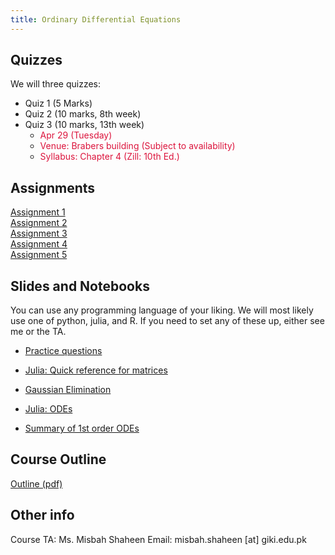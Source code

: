 ```yaml
---
title: Ordinary Differential Equations
---
```


<!-- ## Project -->

<!-- As announced in class, there will be a project. 

The task: Reproduce 3 figures (two 2D and one 3D) from your textbook. 

Note that the figure must be accurate in terms of annotations and labels, tick marks, precision etc.

Furthermore:

* The project will be done in groups of 3. 
* The marks will be credited as bonus (i.e. they will not have a separate category)
* There will be a viva in the 15th week. 
* The individual with the lowest midterm marks in the group will most likely give the viva (although other members of the group can be called upon too.) -->


## Quizzes

We will three quizzes:



* Quiz 1 (5 Marks)
* Quiz 2 (10 marks, 8th week)
* Quiz 3 (10 marks, 13th week)\
  + <span style="color:crimson;">Apr 29 (Tuesday)</span>
  + <span style="color:crimson;">Venue: Brabers building (Subject to availability)</span>   
  + <span style="color:crimson;">Syllabus: Chapter 4 (Zill: 10th Ed.)</span>   

## Assignments

[Assignment 1](coursematerial/Assignments/MT102Assignment_I.pdf)\
[Assignment 2](coursematerial/Assignments/MT102Assignment_II.pdf)\
[Assignment 3](coursematerial/Assignments/MT102Assignment_III.pdf)\
[Assignment 4](coursematerial/Assignments/MT102Assignment_IV.pdf)\
[Assignment 5](coursematerial/Assignments/MT102Assignment_V.pdf)\ 


## Slides and Notebooks

You can use any programming language of your liking. We will most likely use one of python, julia, and R. If you need to set any of these up, either see me or the TA. 


- [Practice questions](lectures/00-PracticeQuestions.qmd)
- [Julia: Quick reference for matrices](../C0QuickReference/julia/matrices.qmd)
- [Gaussian Elimination](lectures/01-GaussElimination.qmd)


- [Julia: ODEs](../C0QuickReference/julia/ode.qmd)
- [Summary of 1st order ODEs](lectures/02-Summaryof1stODE.qmd)

## Course Outline

[Outline (pdf)](coursematerial/outline.pdf)

## Other info

Course TA: Ms. Misbah Shaheen
Email: misbah.shaheen [at] giki.edu.pk

